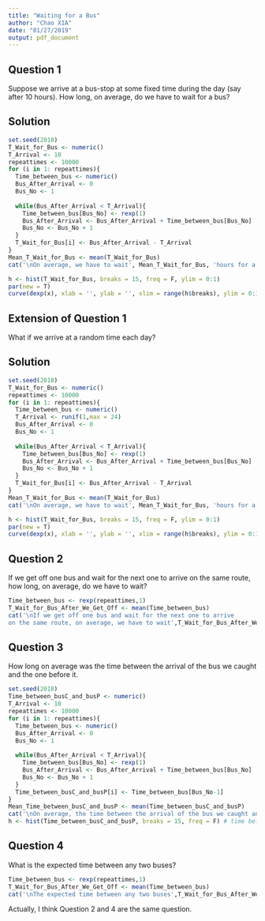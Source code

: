 ```yaml
---
title: "Waiting for a Bus"
author: "Chao XIA"
date: "01/27/2019"
output: pdf_document
---
```


## Question 1
Suppose we arrive at a bus-stop at some fixed time during the day (say after 10 hours). How long, on average, do we have to wait for a bus?

## Solution
```r
set.seed(2018)
T_Wait_for_Bus <- numeric()
T_Arrival <- 10
repeattimes <- 10000
for (i in 1: repeattimes){
  Time_between_bus <- numeric()
  Bus_After_Arrival <- 0
  Bus_No <- 1
  
  while(Bus_After_Arrival < T_Arrival){
    Time_between_bus[Bus_No] <- rexp(1)
    Bus_After_Arrival <- Bus_After_Arrival + Time_between_bus[Bus_No]
    Bus_No <- Bus_No + 1
  }
  T_Wait_for_Bus[i] <- Bus_After_Arrival - T_Arrival
}
Mean_T_Wait_for_Bus <- mean(T_Wait_for_Bus)
cat('\nOn average, we have to wait', Mean_T_Wait_for_Bus, 'hours for a bus.')

h <- hist(T_Wait_for_Bus, breaks = 15, freq = F, ylim = 0:1)
par(new = T)
curve(dexp(x), xlab = '', ylab = '', xlim = range(h$breaks), ylim = 0:1)
```

## Extension of Question 1
What if we arrive at a random time each day?

## Solution
```r
set.seed(2018)
T_Wait_for_Bus <- numeric()
repeattimes <- 10000
for (i in 1: repeattimes){
  Time_between_bus <- numeric()
  T_Arrival <- runif(1,max = 24)
  Bus_After_Arrival <- 0
  Bus_No <- 1
  
  while(Bus_After_Arrival < T_Arrival){
    Time_between_bus[Bus_No] <- rexp(1)
    Bus_After_Arrival <- Bus_After_Arrival + Time_between_bus[Bus_No]
    Bus_No <- Bus_No + 1
  }
  T_Wait_for_Bus[i] <- Bus_After_Arrival - T_Arrival
}
Mean_T_Wait_for_Bus <- mean(T_Wait_for_Bus)
cat('\nOn average, we have to wait', Mean_T_Wait_for_Bus, 'hours for a bus.')

h <- hist(T_Wait_for_Bus, breaks = 15, freq = F, ylim = 0:1)
par(new = T)
curve(dexp(x), xlab = '', ylab = '', xlim = range(h$breaks), ylim = 0:1)
```
## Question 2

If we get off one bus and wait for the next one to arrive on the same route, how long, on average, do we have to wait?

```r
Time_between_bus <- rexp(repeattimes,1) 
T_Wait_for_Bus_After_We_Get_Off <- mean(Time_between_bus)
cat('\nIf we get off one bus and wait for the next one to arrive 
on the same route, on average, we have to wait',T_Wait_for_Bus_After_We_Get_Off, 'hours.')
```

## Question 3

How long on average was the time between the arrival of the bus we caught and the one before it.

```r
set.seed(2018)
Time_between_busC_and_busP <- numeric()
T_Arrival <- 10
repeattimes <- 10000
for (i in 1: repeattimes){
  Time_between_bus <- numeric()
  Bus_After_Arrival <- 0
  Bus_No <- 1
  
  while(Bus_After_Arrival < T_Arrival){
    Time_between_bus[Bus_No] <- rexp(1)
    Bus_After_Arrival <- Bus_After_Arrival + Time_between_bus[Bus_No]
    Bus_No <- Bus_No + 1
  }
  Time_between_busC_and_busP[i] <- Time_between_bus[Bus_No-1]
}
Mean_Time_between_busC_and_busP <- mean(Time_between_busC_and_busP)
cat('\nOn average, the time between the arrival of the bus we caught and the one before it is', Mean_Time_between_busC_and_busP, 'hours .')
h <- hist(Time_between_busC_and_busP, breaks = 15, freq = F) # time before and after will be both exponential distribution(reversibility, size-biased sampling)
```

## Question 4

What is the expected time between any two buses?

```r
Time_between_bus <- rexp(repeattimes,1) 
T_Wait_for_Bus_After_We_Get_Off <- mean(Time_between_bus)
cat('\nThe expected time between any two buses',T_Wait_for_Bus_After_We_Get_Off, 'hours.') 
```

Actually, I think Question 2 and 4 are the same question.